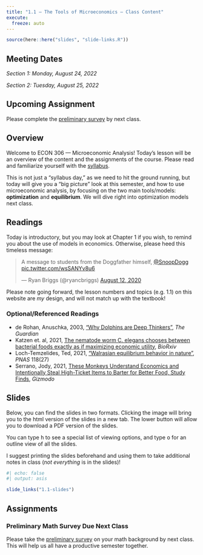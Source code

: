 ```yaml
---
title: "1.1 — The Tools of Microeconomics — Class Content"
execute:
  freeze: auto
---
```


```r
source(here::here("slides", "slide-links.R"))
```

::: {.callout-note appearance=minimal}
# Meeting Dates
*Section 1: Monday, August 24, 2022*

*Section 2: Tuesday, August 25, 2022*
:::

::: callout-warning
# Upcoming Assignment
Please complete the [preliminary survey](/assignments/00-preliminary-survey.qmd) by next class.
:::

## <i class="fas fa-info-circle fa-lg"></i> Overview

<span class="newthought">Welcome</span> to ECON 306 — Microeconomic Analysis! Today's lesson will be an overview of the content and the assignments of the course. Please read and familiarize yourself with the [syllabus](/syllabus). 

This is not just a “syllabus day,” as we need to hit the ground running, but today will give you a “big picture” look at this semester, and how to use microeconomic analysis, by focusing on the two main tools/models: **optimization** and **equilibrium**. We will dive right into optimization models next class.

## <i class="fas fa-book-reader fa-lg"></i> Readings

Today is introductory, but you may look at Chapter 1 if you wish, to remind you about the use of models in economics. Otherwise, please heed this timeless message:

<blockquote class="twitter-tweet"><p lang="en" dir="ltr">A message to students from the Doggfather himself, <a href="https://twitter.com/SnoopDogg?ref_src=twsrc%5Etfw">@SnoopDogg</a> <a href="https://t.co/wsSANYv8u6">pic.twitter.com/wsSANYv8u6</a></p>&mdash; Ryan Briggs (@ryancbriggs) <a href="https://twitter.com/ryancbriggs/status/1293543531496308736?ref_src=twsrc%5Etfw">August 12, 2020</a></blockquote> <script async src="https://platform.twitter.com/widgets.js" charset="utf-8"></script>

Please note going forward, the lesson numbers and topics (e.g. 1.1) on this website are *my* design, and will not match up with the textbook!

### Optional/Referenced Readings

- <i class="fas fa-external-link-square-alt"></i> de Rohan, Anuschka, 2003, [“Why Dolphins are Deep Thinkers”](https://www.theguardian.com/science/2003/jul/03/research.science), *The Guardian*
- <i class="fas fa-external-link-square-alt"></i> Katzen et. al, 2021, [The nematode worm C. elegans chooses between bacterial foods exactly as if maximizing economic utility](https://www.biorxiv.org/content/10.1101/2021.04.25.441352v2), *BioRxiv*
- <i class="fas fa-external-link-square-alt"></i> Loch-Temzelides, Ted, 2021, ["Walrasian equilibrium behavior in nature"](https://www.pnas.org/doi/10.1073/pnas.2020961118), *PNAS* 118(27)
- <i class="fas fa-external-link-square-alt"></i> Serrano, Jody, 2021, [These Monkeys Understand Economics and Intentionally Steal High-Ticket Items to Barter for Better Food, Study Finds](https://gizmodo.com/these-monkeys-understand-economics-and-intentionally-st-1846078932?utm_medium=sharefromsite&utm_source=_facebook), *Gizmodo*

## <i class="fas fa-chalkboard-teacher"></i> Slides

Below, you can find the slides in two formats. Clicking the image will bring you to the html version of the slides in a new tab. The lower button will allow you to download a PDF version of the slides. 

::: callout-tip
You can type <kbd>h</kbd> to see a special list of viewing options, and type <kbd>o</kbd> for an outline view of all the slides.
:::

I suggest printing the slides beforehand and using them to take additional notes in class (*not everything* is in the slides)!

```r
#| echo: false
#| output: asis

slide_links("1.1-slides")
```

## <i class="fas fa-laptop-code"></i> Assignments

### Preliminary Math Survey Due Next Class

Please take the [preliminary survey](/assignment/00-preliminary-survey) on your math background by next class. This will help us all have a productive semester together.
